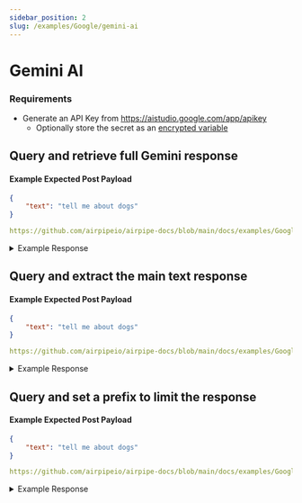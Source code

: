 ```yaml
---
sidebar_position: 2
slug: /examples/Google/gemini-ai
---
```


# Gemini AI

### Requirements
- Generate an API Key from https://aistudio.google.com/app/apikey
    - Optionally store the secret as an [encrypted variable](/docs/configuration/managed-variables)


## Query and retrieve full Gemini response
#### Example Expected Post Payload

```json
{
    "text": "tell me about dogs"
}
```

```yml reference title="Query and retrieve full Gemini response"
https://github.com/airpipeio/airpipe-docs/blob/main/docs/examples/Google/configs/gemini-query-full-payload.yml
```

<details>
    <summary>Example Response</summary>
    ```json
    {
        "data": {
            "CheckBody": {
                "time.ms": 0,
                "data": {
                    "text": "tell me about dogs"
                },
                "message": "success"
            },
            "QueryGemini": {
                "time.ms": 4180,
                "data": {
                    "status": 200,
                    "headers": {
                        "content-type": "application/json; charset=UTF-8",
                        "vary": "Origin,Accept-Encoding",
                        "date": "Sun, 29 Sep 2024 15:40:42 GMT",
                        "server": "scaffolding on HTTPServer2",
                        "cache-control": "private",
                        "x-xss-protection": "0",
                        "x-frame-options": "SAMEORIGIN",
                        "x-content-type-options": "nosniff",
                        "server-timing": "gfet4t7; dur=4016",
                        "alt-svc": "h3=\":443\"; ma=2592000,h3-29=\":443\"; ma=2592000",
                        "accept-ranges": "none"
                    },
                    "body": {
                        "candidates": [
                            {
                                "content": {
                                    "parts": [
                                        {
                                            "text": "## Dogs: Man's Best Friend, and More!\n\nDogs, those furry, wagging companions, have been by our side for thousands of years. They're more than just pets; they're loyal friends, helpful assistants, and sometimes even family members. Let's delve into what makes dogs so special:\n\n**Origins and History:**\n\n* **Wolf Ancestry:** Domestic dogs are descended from wolves, with the earliest evidence of domestication dating back 15,000 years.\n* **Evolution:** Over time, dogs evolved to work alongside humans in various roles like hunting, herding, and guarding. This led to the development of different breeds, each with unique physical and behavioral characteristics.\n\n**Breed Diversity:**\n\n* **Over 300 Breeds:** The world boasts a fascinating variety of dog breeds, each with a distinct appearance, temperament, and purpose.\n* **Classifications:** Breeds are categorized based on their size, coat type, and intended roles, like working, herding, sporting, and companion dogs. \n* **Unique Traits:** From tiny Chihuahuas to massive Great Danes, each breed has its own personality and quirks.\n\n**Personality and Behavior:**\n\n* **Social Creatures:** Dogs are highly social animals, forming strong bonds with their human families.\n* **Intelligence and Trainability:** Many dogs are incredibly intelligent and capable of learning complex commands and tricks. \n* **Emotionally Expressive:** Dogs communicate their emotions through body language, vocalizations, and facial expressions.\n* **Individual Differences:**  While certain breeds tend to have specific temperament traits, each dog is an individual with their own unique personality.\n\n**Health and Care:**\n\n* **Lifespan:** Depending on the breed, dogs can live anywhere from 10 to 20 years.\n* **Nutrition and Exercise:** Dogs require a balanced diet and regular exercise to stay healthy and happy.\n* **Grooming:** Different breeds have different grooming needs, ranging from occasional brushing to daily baths.\n* **Veterinary Care:** Regular checkups, vaccinations, and preventative measures are crucial for maintaining good health.\n\n**Beyond Companionship:**\n\n* **Working Dogs:** Dogs play vital roles in various professions, including law enforcement, search and rescue, assistance for individuals with disabilities, and therapy work.\n* **Emotional Support:** Dogs provide emotional support, reduce stress, and improve mental well-being.\n* **Family Members:** For many families, dogs become cherished members, offering unconditional love, companionship, and joy.\n\n**Getting a Dog:**\n\n* **Research:** Before getting a dog, consider your lifestyle, living situation, and the breed's temperament and care requirements.\n* **Adopting:** Consider adopting a dog from a shelter or rescue organization, giving a loving home to a dog in need.\n* **Responsible Ownership:** Be prepared to provide a dog with a safe, loving environment, proper care, and training.\n\nDogs enrich our lives in countless ways. They offer companionship, loyalty, and unconditional love, making them truly deserving of their title: \"Man's Best Friend.\" \n"
                                        }
                                    ],
                                    "role": "model"
                                },
                                "finishReason": "STOP",
                                "index": 0,
                                "safetyRatings": [
                                    {
                                        "category": "HARM_CATEGORY_SEXUALLY_EXPLICIT",
                                        "probability": "NEGLIGIBLE"
                                    },
                                    {
                                        "category": "HARM_CATEGORY_HATE_SPEECH",
                                        "probability": "NEGLIGIBLE"
                                    },
                                    {
                                        "category": "HARM_CATEGORY_HARASSMENT",
                                        "probability": "NEGLIGIBLE"
                                    },
                                    {
                                        "category": "HARM_CATEGORY_DANGEROUS_CONTENT",
                                        "probability": "NEGLIGIBLE"
                                    }
                                ]
                            }
                        ],
                        "usageMetadata": {
                            "promptTokenCount": 4,
                            "candidatesTokenCount": 642,
                            "totalTokenCount": 646
                        }
                    }
                }
            }
        }
    }
    ```
</details>

## Query and extract the main text response
#### Example Expected Post Payload

```json
{
    "text": "tell me about dogs"
}
```

```yml reference title="List Assistants"
https://github.com/airpipeio/airpipe-docs/blob/main/docs/examples/Google/configs/gemini-query-extract-value.yml
```

<details>
    <summary>Example Response</summary>
    ```json
        {
            "data": {
                "CheckBody": {
                    "time.ms": 0,
                    "data": {
                        "text": "tell me about dogs"
                    },
                    "message": "success"
                },
                "QueryGemini": {
                    "time.ms": 4111,
                    "data": "## Dogs: The Best Friends of Humans\n\nDogs, also known as **Canis lupus familiaris**, are domesticated mammals that have been companions to humans for thousands of years. Their loyalty, intelligence, and playful nature have made them beloved pets worldwide.\n\n**Here's a breakdown of some key aspects of dogs:**\n\n**Physical Characteristics:**\n\n* **Size:** Dogs come in a wide range of sizes, from tiny Chihuahuas to massive Great Danes.\n* **Coat:** Dog coats vary in length, texture, and color. Some have short, smooth coats, while others have long, fluffy fur.\n* **Tail:** Most dogs have tails that wag when they are happy. Tail length and shape can vary depending on the breed.\n* **Ears:** Dog ears come in various shapes and sizes, from floppy to erect.\n* **Snout:** Dogs have a strong sense of smell, which is aided by their long, pointed snouts.\n\n**Behavior:**\n\n* **Intelligence:** Dogs are highly intelligent animals, capable of learning complex commands and tasks.\n* **Socialization:** Dogs are social animals that thrive on interaction with humans and other dogs.\n* **Loyalty:** Dogs are known for their loyalty and devotion to their owners.\n* **Playfulness:** Dogs are playful animals that enjoy games and activities.\n* **Training:** Dogs are highly trainable, and with proper training, they can learn a wide range of behaviors.\n\n**Breeds:**\n\nThere are over 300 recognized dog breeds, each with its own unique physical characteristics and temperament. Some popular breeds include:\n\n* **Golden Retriever:** Friendly, intelligent, and eager to please.\n* **Labrador Retriever:** Loyal, playful, and known for their love of water.\n* **German Shepherd:** Intelligent, loyal, and protective.\n* **Poodle:** Intelligent, hypoallergenic, and known for their curly coats.\n* **French Bulldog:** Affectionate, playful, and known for their bat ears.\n\n**Health:**\n\n* **Lifespan:** The average lifespan of a dog is 10-13 years, but some breeds can live longer.\n* **Diet:** Dogs need a balanced diet that is rich in protein, carbohydrates, and essential nutrients.\n* **Exercise:** Most dogs need regular exercise to stay healthy and happy.\n* **Veterinary care:** Regular veterinary checkups and vaccinations are essential for maintaining a dog's health.\n\n**Benefits of Owning a Dog:**\n\n* **Companionship:** Dogs provide companionship and unconditional love.\n* **Stress relief:** Owning a dog can help reduce stress and anxiety.\n* **Exercise and activity:** Dogs encourage their owners to be more active.\n* **Improved mental health:** Studies have shown that owning a dog can improve mental health.\n* **Protection:** Some breeds are known for their protective instincts.\n\n**Conclusion:**\n\nDogs are wonderful companions that offer many benefits to their owners. Whether you're looking for a loyal friend, a playful companion, or a furry family member, there's a dog breed out there for everyone."
                }
            }
        }
    ```
</details>

## Query and set a prefix to limit the response
#### Example Expected Post Payload

```json
{
    "text": "tell me about dogs"
}
```

```yml reference title="List Assistants"
https://github.com/airpipeio/airpipe-docs/blob/main/docs/examples/Google/configs/gemini-query-with-prefix.yml
```

<details>
    <summary>Example Response</summary>
    ```json
        {
            "data": {
                "CheckBody": {
                    "time.ms": 0,
                    "data": {
                        "text": "tell me about dogs"
                    },
                    "message": "success"
                },
                "QueryGemini": {
                    "time.ms": 1907,
                    "data": "Dogs are loyal, furry companions known for their intelligence and love. 🐶 \n"
                }
            }
        }
    ```
</details>